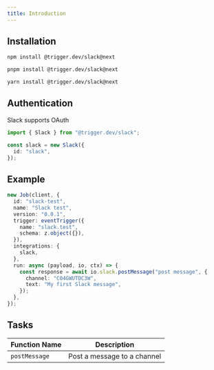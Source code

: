 ```yaml
---
title: Introduction
---
```


## Installation

<CodeGroup>

```bash npm
npm install @trigger.dev/slack@next
```

```bash pnpm
pnpm install @trigger.dev/slack@next
```

```bash yarn
yarn install @trigger.dev/slack@next
```

</CodeGroup>

## Authentication

Slack supports OAuth

```ts
import { Slack } from "@trigger.dev/slack";

const slack = new Slack({
  id: "slack",
});
```

## Example

```ts
new Job(client, {
  id: "slack-test",
  name: "Slack test",
  version: "0.0.1",
  trigger: eventTrigger({
    name: "slack.test",
    schema: z.object({}),
  }),
  integrations: {
    slack,
  },
  run: async (payload, io, ctx) => {
    const response = await io.slack.postMessage("post message", {
      channel: "C04GWUTDC3W",
      text: "My first Slack message",
    });
  },
});
```

## Tasks

| Function Name | Description                 |
| ------------- | --------------------------- |
| `postMessage` | Post a message to a channel |
